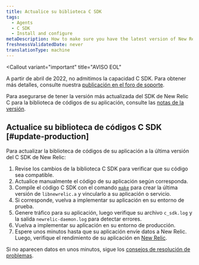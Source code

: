 ```yaml
---
title: Actualice su biblioteca C SDK
tags:
  - Agents
  - C SDK
  - Install and configure
metaDescription: How to make sure you have the latest version of New Relic's C SDK for your application's code library.
freshnessValidatedDate: never
translationType: machine
---
```


<Callout
  variant="important"
  title="AVISO EOL"
>
  A partir de abril de 2022, no admitimos la capacidad C SDK. Para obtener más detalles, consulte nuestra [publicación en el foro de soporte](https://discuss.newrelic.com/t/q1-bulk-eol-announcement-fy23/181744).
</Callout>

Para asegurarse de tener la versión más actualizada del SDK de New Relic C para la biblioteca de códigos de su aplicación, consulte las [notas de la versión](/docs/release-notes/agent-release-notes/c-release-notes).

## Actualice su biblioteca de códigos C SDK [#update-production]

Para actualizar la biblioteca de códigos de su aplicación a la última versión del C SDK de New Relic:

1. Revise los cambios de la biblioteca C SDK para verificar que su código sea compatible.
2. Actualice manualmente el código de su aplicación según corresponda.
3. Compile el código C SDK con el comando [`make`](https://github.com/newrelic/c-sdk#building) para crear la última versión de `libnewrelic.a` y vincularlo a su aplicación o servicio.
4. Si corresponde, vuelva a implementar su aplicación en su entorno de prueba.
5. Genere tráfico para su aplicación, luego verifique su archivo `c_sdk.log` y la salida `newrelic-daemon.log` para detectar errores.
6. Vuelva a implementar su aplicación en su entorno de producción.
7. Espere unos minutos hasta que su aplicación envíe datos a New Relic. Luego, verifique el rendimiento de su aplicación en [New Relic](/docs/apm/applications-menu/monitoring/apm-overview-page).

Si no aparecen datos en unos minutos, sigue los [consejos de resolución de problemas](/docs/apm/agents/c-sdk/troubleshooting/no-data-appears-c-sdk).
